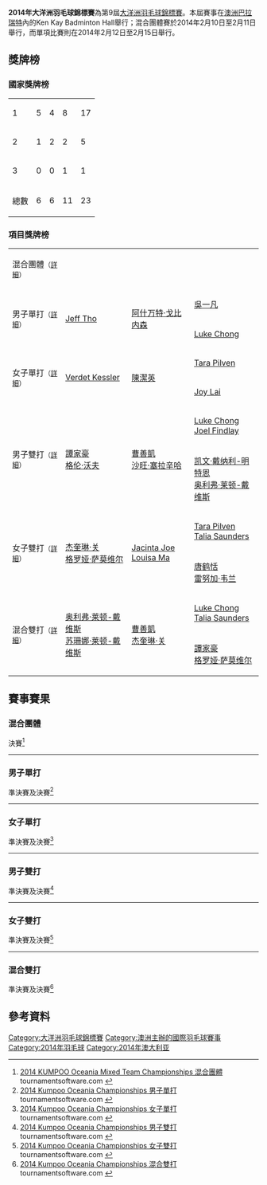 {{noteTA|G1=Badminton}}
{{infobox badminton event
|name           = 2014年大洋洲羽毛球錦標賽
|image          = 
|size           = 
|caption        =
|dates          = 2014年2月10日－2月11日（團體）<br/>2014年2月12日－3月15日（單項）
|number_edition = 第9屆
|level          = 1
|prize_money    = 
|location       = {{AUS}}[[巴拉瑞特|巴拉瑞特]]
|venue          = Ken Kay Badminton Hall
|previous       = 2012年大洋洲羽毛球錦標賽
|next           = 2015年大洋洲羽毛球錦標賽
}}
'''2014年大洋洲羽毛球錦標賽'''為第9屆[[大洋洲羽毛球錦標賽|大洋洲羽毛球錦標賽]]。本屆賽事在[[澳洲|澳洲]][[巴拉瑞特|巴拉瑞特]]內的Ken Kay Badminton Hall舉行；混合團體賽於2014年2月10日至2月11日舉行，而單項比賽則在2014年2月12日至2月15日舉行。

==獎牌榜==
===國家獎牌榜===
{| {{RankedMedalTable}}
|-
|1||style="text-align:left"| {{bat|AUS}} ||5||4||8||17
|-
|2||style="text-align:left"| {{bat|NZL}} ||1||2||2||5
|-
|3||style="text-align:left"| {{bat|NCL}} ||0||0||1||1
|- class="sortbottom"
!colspan=2|總數|| 6 || 6 || 11 || 23
|}

===項目獎牌榜===
{| {{MedalistTable|labelwidth=120px|type=項目|style=font-size:small;}}
|-
|混合團體<small>（[[#混合團體|詳細]]）</small>
|{{bat|AUS}}
|{{bat|NZL}}
|{{bat|NCL}}
|-
|rowspan=2|男子單打<small>（[[#男子單打|詳細]]）</small>
|rowspan=2|{{flagicon|AUS}} [[Jeff_Tho|Jeff Tho]]
|rowspan=2|{{flagicon|AUS}} [[阿什万特·戈比内森|阿什万特·戈比内森]]
|{{flagicon|NZL}} [[吳一凡|吳一凡]]
|-
|{{flagicon|AUS}} [[Luke_Chong|Luke Chong]]
|-
|rowspan=2|女子單打<small>（[[#女子單打|詳細]]）</small>
|rowspan=2|{{flagicon|AUS}} [[Verdet_Kessler|Verdet Kessler]]
|rowspan=2|{{flagicon|NZL}} [[陳潔英|陳潔英]]
|{{flagicon|AUS}} [[Tara_Pilven|Tara Pilven]]
|-
|{{flagicon|AUS}} [[Joy_Lai|Joy Lai]]
|-
|rowspan=2|男子雙打<small>（[[#男子雙打|詳細]]）</small>
|rowspan=2|{{flagicon|AUS}} [[譚家豪|譚家豪]]<br/>{{flagicon|AUS}} [[格伦·沃夫|格伦·沃夫]]
|rowspan=2|{{flagicon|AUS}} [[曹善凱|曹善凱]]<br/>{{flagicon|AUS}} [[沙旺·塞拉辛哈|沙旺·塞拉辛哈]]
|{{flagicon|AUS}} [[Luke_Chong|Luke Chong]]<br/>{{flagicon|AUS}} [[Joel_Findlay|Joel Findlay]]
|-
|{{flagicon|NZL}} [[凯文·戴纳利-明特恩|凯文·戴纳利-明特恩]]<br/>{{flagicon|NZL}} [[奥利弗·莱顿-戴维斯|奥利弗·莱顿-戴维斯]]
|-
|rowspan=2|女子雙打<small>（[[#女子雙打|詳細]]）</small>
|rowspan=2|{{flagicon|AUS}} [[杰奎琳·关|杰奎琳·关]]<br/>{{flagicon|AUS}} [[格罗娅·萨莫维尔|格罗娅·萨莫维尔]]
|rowspan=2|{{flagicon|AUS}} [[Jacinta_Joe|Jacinta Joe]]<br/>{{flagicon|AUS}} [[Louisa_Ma|Louisa Ma]]
|{{flagicon|AUS}} [[Tara_Pilven|Tara Pilven]]<br/>{{flagicon|AUS}} [[Talia_Saunders|Talia Saunders]]
|-
|{{flagicon|AUS}} [[唐鹤恬|唐鹤恬]]<br/>{{flagicon|AUS}} [[雷努加·韦兰|雷努加·韦兰]]
|-
|rowspan=2|混合雙打<small>（[[#混合雙打|詳細]]）</small>
|rowspan=2|{{flagicon|NZL}} [[奥利弗·莱顿-戴维斯|奥利弗·莱顿-戴维斯]]<br/>{{flagicon|NZL}} [[苏珊娜·莱顿-戴维斯|苏珊娜·莱顿-戴维斯]]
|rowspan=2|{{flagicon|AUS}} [[曹善凱|曹善凱]]<br/>{{flagicon|AUS}} [[杰奎琳·关|杰奎琳·关]]
|{{flagicon|AUS}} [[Luke_Chong|Luke Chong]]<br/>{{flagicon|AUS}} [[Talia_Saunders|Talia Saunders]]
|-
|{{flagicon|AUS}} [[譚家豪|譚家豪]]<br/>{{flagicon|AUS}} [[格罗娅·萨莫维尔|格罗娅·萨莫维尔]]
|}

== 賽事賽果 ==
=== 混合團體 ===
;決賽<ref name="MG">[http://bwf.tournamentsoftware.com/sport/teammatch.aspx?id=8C1537F9-5D58-4C92-9A52-8EA82060758C&match=33 2014 KUMPOO Oceania Mixed Team Championships 混合團體] {{Wayback|url=http://bwf.tournamentsoftware.com/sport/teammatch.aspx?id=8C1537F9-5D58-4C92-9A52-8EA82060758C&match=33 |date=20140812001349 }} tournamentsoftware.com {{en}}</ref>
{{Badmintonbox
|team1=AUS
|team2=NZL
|venue=
|date=[http://bwf.tournamentsoftware.com/sport/teammatch.aspx?id=8C1537F9-5D58-4C92-9A52-8EA82060758C&match=33 2014年2月11日 17:00]
|score1=3
|score2=2
|R1match=混雙
|R1={{BadmintonMatch|T1P1=[[罗斯·史密斯|罗斯·史密斯]] |T1P2=[[雷努加·韦兰|雷努加·韦兰]] |21 |21 | |T2P1=[[奥利弗·莱顿-戴维斯|奥利弗·莱顿-戴维斯]] |T2P2=[[苏珊娜·莱顿-戴维斯|苏珊娜·莱顿-戴维斯]] |18 |16 | }}
|R2match=女單
|R2={{BadmintonMatch|T1P1=[[Joy_Lai|Joy Lai]] |14 |22 |8 |T2P1=[[陳潔英|陳潔英]] |21 |20 |21 }}
|R3match=男單
|R3={{BadmintonMatch|T1P1=[[阿什万特·戈比内森|阿什万特·戈比内森]] |11 |11 | |T2P1=[[吳一凡|吳一凡]] |21 |21 |  }}
|R4match=女雙
|R4={{BadmintonMatch|T1P1=[[唐鹤恬|唐鹤恬]] |T1P2=[[雷努加·韦兰|雷努加·韦兰]] |21 |21 | |T2P1=[[安娜·兰金|安娜·兰金]] |T2P2=[[玛德琳·斯特普尔顿|玛德琳·斯特普尔顿]] |11 |5 | }}
|R5match=男雙
|R5={{BadmintonMatch|T1P1=[[譚家豪|譚家豪]] |T1P2=[[格伦·沃夫|格伦·沃夫]] |20 |21 |21 |T2P1=[[凯文·戴纳利-明特恩|凯文·戴纳利-明特恩]] |T2P2=[[奥利弗·莱顿-戴维斯|奥利弗·莱顿-戴维斯]] |22 |18 |19 }}
}}
----

=== 男子單打 ===
;準決賽及決賽<ref name="MS">[http://bwf.tournamentsoftware.com/sport/draw.aspx?id=9870BB68-493E-4F92-A250-01F777498823&draw=1 2014 Kumpoo Oceania Championships 男子單打] tournamentsoftware.com {{en}}</ref>
{{4TeamBracket-Tennis3-v2
| team-width=200
| RD1-seed1=1
| RD1-team1={{flagicon|NZL}} [[吳一凡|吳一凡]]
| RD1-score1-1=19
| RD1-score1-2='''21
| RD1-score1-3=17
| RD1-seed2=
| RD1-team2='''{{flagicon|AUS}} [[Jeff_Tho|Jeff Tho]]
| RD1-score2-1='''21
| RD1-score2-2=18
| RD1-score2-3='''21

| RD1-seed3=
| RD1-team3='''{{flagicon|AUS}} [[阿什万特·戈比内森|阿什万特·戈比内森]]
| RD1-score3-1='''21
| RD1-score3-2='''21
| RD1-score3-3=
| RD1-seed4=7
| RD1-team4={{flagicon|AUS}} [[Luke_Chong|Luke Chong]]
| RD1-score4-1=12
| RD1-score4-2=18
| RD1-score4-3=

| RD2-seed1=
| RD2-team1='''{{flagicon|AUS}} [[Jeff_Tho|Jeff Tho]]
| RD2-score1-1='''21
| RD2-score1-2='''21
| RD2-score1-3=
| RD2-seed2=
| RD2-team2={{flagicon|AUS}} [[阿什万特·戈比内森|阿什万特·戈比内森]]
| RD2-score2-1=13
| RD2-score2-2=15
| RD2-score2-3=
}}
----

=== 女子單打 ===
;準決賽及決賽<ref name="WS">[http://bwf.tournamentsoftware.com/sport/draw.aspx?id=9870BB68-493E-4F92-A250-01F777498823&draw=2 2014 Kumpoo Oceania Championships 女子單打] tournamentsoftware.com {{en}}</ref>
{{4TeamBracket-Tennis3-v2
| team-width=200
| RD1-seed1=1
| RD1-team1='''{{flagicon|NZL}} [[陳潔英|陳潔英]]
| RD1-score1-1='''21
| RD1-score1-2='''21
| RD1-score1-3=
| RD1-seed2=3
| RD1-team2={{flagicon|AUS}} [[Tara_Pilven|Tara Pilven]]
| RD1-score2-1=19
| RD1-score2-2=18
| RD1-score2-3=

| RD1-seed3=4
| RD1-team3={{flagicon|AUS}} [[Joy_Lai|Joy Lai]]
| RD1-score3-1=12
| RD1-score3-2=8
| RD1-score3-3=
| RD1-seed4=6
| RD1-team4='''{{flagicon|AUS}} [[Verdet_Kessler|Verdet Kessler]]
| RD1-score4-1='''21
| RD1-score4-2='''21
| RD1-score4-3=

| RD2-seed1=1
| RD2-team1={{flagicon|NZL}} [[陳潔英|陳潔英]]
| RD2-score1-1='''23
| RD2-score1-2=14
| RD2-score1-3=14
| RD2-seed2=6
| RD2-team2='''{{flagicon|AUS}} [[Verdet_Kessler|Verdet Kessler]]
| RD2-score2-1=21
| RD2-score2-2='''21
| RD2-score2-3='''21
}}
----

=== 男子雙打 ===
;準決賽及決賽<ref name="MD">[http://bwf.tournamentsoftware.com/sport/draw.aspx?id=9870BB68-493E-4F92-A250-01F777498823&draw=3 2014 Kumpoo Oceania Championships 男子雙打] tournamentsoftware.com {{en}}</ref>
{{4TeamBracket-Tennis3-v2
| team-width=200
| RD1-seed1=1
| RD1-team1='''{{flagicon|AUS}} [[譚家豪|譚家豪]]<br/> {{flagicon|AUS}} [[格伦·沃夫|格伦·沃夫]]
| RD1-score1-1='''21
| RD1-score1-2='''21
| RD1-score1-3=
| RD1-seed2=
| RD1-team2={{flagicon|AUS}} [[Luke_Chong|Luke Chong]]<br/> {{flagicon|AUS}} [[Joel_Findlay|Joel Findlay]]
| RD1-score2-1=8
| RD1-score2-2=15
| RD1-score2-3=

| RD1-seed3=3
| RD1-team3='''{{flagicon|AUS}} [[曹善凱|曹善凱]]<br/> {{flagicon|AUS}} [[沙旺·塞拉辛哈|沙旺·塞拉辛哈]]
| RD1-score3-1='''21
| RD1-score3-2='''21
| RD1-score3-3=
| RD1-seed4=2
| RD1-team4={{flagicon|NZL}} [[凯文·戴纳利-明特恩|凯文·戴纳利-明特恩]]<br/> {{flagicon|NZL}} [[奥利弗·莱顿-戴维斯|奥利弗·莱顿-戴维斯]]
| RD1-score4-1=15
| RD1-score4-2=19
| RD1-score4-3=

| RD2-seed1=1
| RD2-team1='''{{flagicon|AUS}} [[譚家豪|譚家豪]]<br/> {{flagicon|AUS}} [[格伦·沃夫|格伦·沃夫]]
| RD2-score1-1='''21
| RD2-score1-2='''21
| RD2-score1-3=
| RD2-seed2=3
| RD2-team2={{flagicon|AUS}} [[曹善凱|曹善凱]]<br/> {{flagicon|AUS}} [[沙旺·塞拉辛哈|沙旺·塞拉辛哈]]
| RD2-score2-1=11
| RD2-score2-2=13
| RD2-score2-3=
}}
----

=== 女子雙打 ===
;準決賽及決賽<ref name="WD">[http://bwf.tournamentsoftware.com/sport/draw.aspx?id=9870BB68-493E-4F92-A250-01F777498823&draw=4 2014 Kumpoo Oceania Championships 女子雙打] tournamentsoftware.com {{en}}</ref>
{{4TeamBracket-Tennis3-v2
| team-width=200
| RD1-seed1=1
| RD1-team1='''{{flagicon|AUS}} [[杰奎琳·关|杰奎琳·关]]<br/> {{flagicon|AUS}} [[格罗娅·萨莫维尔|格罗娅·萨莫维尔]]
| RD1-score1-1='''21
| RD1-score1-2='''21
| RD1-score1-3=
| RD1-seed2=4
| RD1-team2={{flagicon|AUS}} [[Tara_Pilven|Tara Pilven]]<br/> {{flagicon|AUS}} [[Talia_Saunders|Talia Saunders]]
| RD1-score2-1=16
| RD1-score2-2=16
| RD1-score2-3=

| RD1-seed3=3
| RD1-team3={{flagicon|AUS}} [[唐鹤恬|唐鹤恬]] (棄權)<br/> {{flagicon|AUS}} [[雷努加·韦兰|雷努加·韦兰]]
| RD1-score3-1=
| RD1-score3-2=
| RD1-score3-3=
| RD1-seed4=
| RD1-team4='''{{flagicon|AUS}} [[Jacinta_Joe|Jacinta Joe]]<br/> {{flagicon|AUS}} [[Louisa_Ma|Louisa Ma]]
| RD1-score4-1=
| RD1-score4-2=
| RD1-score4-3=

| RD2-seed1=1
| RD2-team1='''{{flagicon|AUS}} [[杰奎琳·关|杰奎琳·关]]<br/> {{flagicon|AUS}} [[格罗娅·萨莫维尔|格罗娅·萨莫维尔]]
| RD2-score1-1='''21
| RD2-score1-2='''21
| RD2-score1-3=
| RD2-seed2=
| RD2-team2={{flagicon|AUS}} [[Jacinta_Joe|Jacinta Joe]]<br/> {{flagicon|AUS}} [[Louisa_Ma|Louisa Ma]]
| RD2-score2-1=14
| RD2-score2-2=17
| RD2-score2-3=
}}
----

=== 混合雙打 ===
;準決賽及決賽<ref name="XD">[http://bwf.tournamentsoftware.com/sport/draw.aspx?id=9870BB68-493E-4F92-A250-01F777498823&draw=5 2014 Kumpoo Oceania Championships 混合雙打] tournamentsoftware.com {{en}}</ref>
{{4TeamBracket-Tennis3-v2
| team-width=200
| RD1-seed1=
| RD1-team1={{flagicon|AUS}} [[Luke_Chong|Luke Chong]]<br/> {{flagicon|AUS}} [[Talia_Saunders|Talia Saunders]]
| RD1-score1-1=16
| RD1-score1-2=19
| RD1-score1-3=
| RD1-seed2=4
| RD1-team2='''{{flagicon|AUS}} [[曹善凱|曹善凱]]<br/> {{flagicon|AUS}} [[杰奎琳·关|杰奎琳·关]]
| RD1-score2-1='''21
| RD1-score2-2='''21
| RD1-score2-3=

| RD1-seed3=3
| RD1-team3={{flagicon|AUS}} [[譚家豪|譚家豪]]<br/> {{flagicon|AUS}} [[格罗娅·萨莫维尔|格罗娅·萨莫维尔]]
| RD1-score3-1=19
| RD1-score3-2=19
| RD1-score3-3=
| RD1-seed4=2
| RD1-team4='''{{flagicon|NZL}} [[奥利弗·莱顿-戴维斯|奥利弗·莱顿-戴维斯]]<br/> {{flagicon|NZL}} [[苏珊娜·莱顿-戴维斯|苏珊娜·莱顿-戴维斯]]
| RD1-score4-1='''21
| RD1-score4-2='''21
| RD1-score4-3=

| RD2-seed1=
| RD2-team1={{flagicon|AUS}} [[曹善凱|曹善凱]]<br/> {{flagicon|AUS}} [[杰奎琳·关|杰奎琳·关]]
| RD2-score1-1=19
| RD2-score1-2=13
| RD2-score1-3=
| RD2-seed2=2
| RD2-team2='''{{flagicon|NZL}} [[奥利弗·莱顿-戴维斯|奥利弗·莱顿-戴维斯]]<br/> {{flagicon|NZL}} [[苏珊娜·莱顿-戴维斯|苏珊娜·莱顿-戴维斯]]
| RD2-score2-1='''21
| RD2-score2-2='''21
| RD2-score2-3=
}}

== 參考資料 ==
{{Reflist}}

[[Category:大洋洲羽毛球錦標賽|Category:大洋洲羽毛球錦標賽]]
[[Category:澳洲主辦的國際羽毛球賽事|Category:澳洲主辦的國際羽毛球賽事]]
[[Category:2014年羽毛球|Category:2014年羽毛球]]
[[Category:2014年澳大利亚|Category:2014年澳大利亚]]